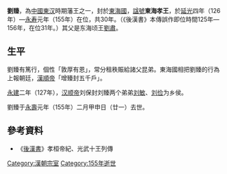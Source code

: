 {{for|隋朝学者劉臻|劉臻 (隋朝)}}
'''劉臻'''{{BD|?||155年|4月10日|catIdx=L劉臻}}，為[[中國|中國]][[東汉|東汉]]時期藩王之一，封於[[東海國_(東漢)|東海國]]，[[諡號|諡號]]'''東海孝王'''，於[[延光|延光]]四年（126年）—[[永寿_(东汉)|永寿]]元年（155年）在位，共30年。（《後漢書》本傳誤作即位時間125年—156年，在位31年。）其父是东海顷王[[劉肅|劉肅]]。

==生平==
劉臻有篤行，個性「敦厚有恩」，常分租秩賑給諸父昆弟。東海國相把劉臻的行為上報朝廷，[[漢順帝|漢順帝]]「增臻封五千戶」。

[[永建_(东汉)|永建]]二年（127年），[[汉顺帝|汉顺帝]]刘保封刘臻两个弟弟[[刘敏|刘敏]]、[[刘俭|刘俭]]为乡侯。

劉臻于[[永寿_(汉桓帝)|永壽]]元年（155年）二月甲申日（廿一）去世。

{{start box}}
{{s-before|[[劉肅|劉肅]]}}
{{s-title|[[東汉|東汉]][[東海王|東海王]]|126年－155年在位}}
{{s-after|[[劉祗|劉祗]]}}
{{end box}}

==參考資料==

*《[[後漢書|後漢書]]》孝桓帝紀、光武十王列傳

{{汉朝人物小作品}}

[[Category:漢朝宗室|Category:漢朝宗室]]
[[Category:155年逝世|Category:155年逝世]]
